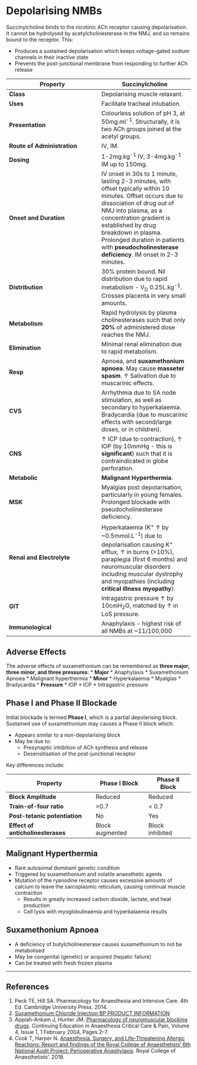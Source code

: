 # Depolarising NMBs


Succinylcholine binds to the nicotinic ACh receptor causing depolarisation. It cannot be hydrolysed by acetylcholinesterase in the NMJ, and so remains bound to the receptor. This:

* Produces a sustained depolarisation which keeps voltage-gated sodium channels in their inactive state
* Prevents the post-junctional membrane from responding to further ACh release


|Property|Succinylcholine
|--|--|
|**Class**|Depolarising muscle relaxant.
|**Uses**|Facilitate tracheal intubation.
|**Presentation**|Colourless solution of pH 3, at 50mg.ml^-1^. Structurally, it is two ACh groups joined at the acetyl groups.
|**Route of Administration**|IV, IM.
|**Dosing**|1-2mg.kg^-1^ IV, 3-4mg.kg^-1^ IM up to 150mg.
|**Onset and Duration**|IV onset in 30s to 1 minute, lasting 2-3 minutes, with offset typically within 10 minutes. Offset occurs due to dissociation of drug out of NMJ into plasma, as a concentration gradient is established by drug breakdown in plasma. Prolonged duration in patients with **pseudocholinesterase deficiency**. IM onset in 2-3 minutes.
|**Distribution**|30% protein bound. Nil distribution due to rapid metabolism - V~D~ 0.25L.kg^-1^. Crosses placenta in very small amounts.
|**Metabolism**|Rapid hydrolysis by plasma cholinesterases such that only **20%** of administered dose reaches the NMJ.
|**Elimination**|Minimal renal elimination due to rapid metabolism.
|**Resp**|Apnoea, and **suxamethonium apnoea**. May cause **masseter spasm**. ↑ Salivation due to muscarinic effects.
|**CVS**|Arrhythmia due to SA node stimulation, as well as secondary to hyperkalaemia. Bradycardia (due to muscarinic effects with second/large doses, or in children).
|**CNS**|↑ ICP (due to contraction), ↑ IOP (by 10mmHg - this is **significant**) such that it is contraindicated in globe perforation.
|**Metabolic**|**Malignant Hyperthermia**.
|**MSK**|Myalgias post depolarisation, particularly in young females. Prolonged blockade with pseudocholinesterase deficiency.
|**Renal and Electrolyte**|Hyperkalaemia (K^+^ ↑ by ~0.5mmol.L^-1^) due to depolarisation causing K^+^ efflux, ↑ in burns (>10%), paraplegia (first 6 months) and neuromuscular disorders including muscular dystrophy and myopathies (including **critical illness myopathy**).
|**GIT**|Intragastric pressure ↑ by 10cmH~2~O, matched by ↑ in LoS pressure.
|**Immunological**|Anaphylaxis - highest risk of all NMBs at ~11/100,000

## Adverse Effects

The adverse effects of suxamethonium can be remembered as **three major, three minor, and three pressures**:
  * **Major**
    * Anaphylaxis
    * Suxamethonium Apnoea
    * Malignant hyperthermia
  * **Minor**
    * Hyperkalaemia
    * Myalgias
    * Bradycardia
  * **Pressure**
    * IOP
    * ICP
    * Intragastric pressure

## Phase I and Phase II Blockade

Initial blockade is termed **Phase I**, which is a partial depolarising block. Sustained use of suxamethonium may causes a Phase II block which:

* Appears similar to a non-depolarising block
* May be due to:
  * Presynaptic inhibition of ACh synthesis and release
  * Desensitisation of the post-junctional receptor

Key differences include:

|Property|Phase I Block|Phase II Block
|--|--|--|
|**Block Amplitude**|Reduced|Reduced|
|**Train-of-four ratio**| >0.7|< 0.7
|**Post-tetanic potentiation**|No|Yes
|**Effect of anticholinesterases**|Block augmented|Block inhibited

## Malignant Hyperthermia

* Rare autosomal dominant genetic condition
* Triggered by suxamethonium and volatile anaesthetic agents
* Mutation of the ryanodine receptor causes excessive amounts of calcium to leave the sarcoplasmic reticulum, causing continual muscle contraction
  * Results in greatly increased carbon dioxide, lactate, and heat production
  * Cell lysis with myoglobulinaemia and hyperkalaemia results

## Suxamethonium Apnoea

* A deficiency of butylcholinesterase causes suxamethonium to not be metabolised
* May be congenital (genetic) or acquired (hepatic failure)
* Can be treated with fresh frozen plasma


---
## References

1. Peck TE, Hill SA. Pharmacology for Anaesthesia and Intensive Care. 4th Ed. Cambridge University Press. 2014.\
2. [Suxamethonium Chloride Injection BP PRODUCT INFORMATION](https://gp2u.com.au/static/pdf/S/SUXAMETHONIUM_CHLORIDE_INJECTION_BP-PI.pdf)
3. Appiah-Ankam J, Hunter JM. [Pharmacology of neuromuscular blocking drugs](https://academic.oup.com/bjaed/article/4/1/2/356873/Pharmacology-of-neuromuscular-blocking-drugs). Continuing Education in Anaesthesia Critical Care & Pain, Volume 4, Issue 1, 1 February 2004, Pages 2–7.
4. Cook T, Harper N. [Anaesthesia, Surgery, and Life-Threatening Allergic Reactions: Report and findings of the Royal College of Anaesthetists' 6th National Audit Project: Perioperative Anaphylaxis](https://niaa.org.uk/NAP6Report#pt). Royal College of Anaesthetists'. 2018.